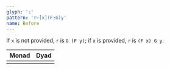 ```yaml
---
glyph: '⍛'
pattern: 'r←[x](F⍛G)y'
name: Before
---
```


If `x` is not provided, `r` is `G (F y)`; if `x` is provided, `r` is `(F x) G y`.

|Monad|Dyad|
|:----|:---|
|<combinator key="reverse_compose" name="Reverse Compose" />|<combinator key="before" name="Before" />|